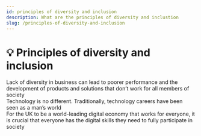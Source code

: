 ```yaml
---
id: principles of diversity and inclusion
description: What are the principles of diversity and inclustion
slug: /principles-of-diversity-and-inclusion
---
```


# 💡 Principles of diversity and inclusion 


Lack of diversity in business can lead to poorer performance and the development of products and solutions that don’t work for all members of society <br />
Technology is no different. Traditionally, technology careers have been seen as a man’s world <br />
For the UK to be a world-leading digital economy that works for everyone, it is crucial that everyone has the digital skills they need to fully participate in society <br />
